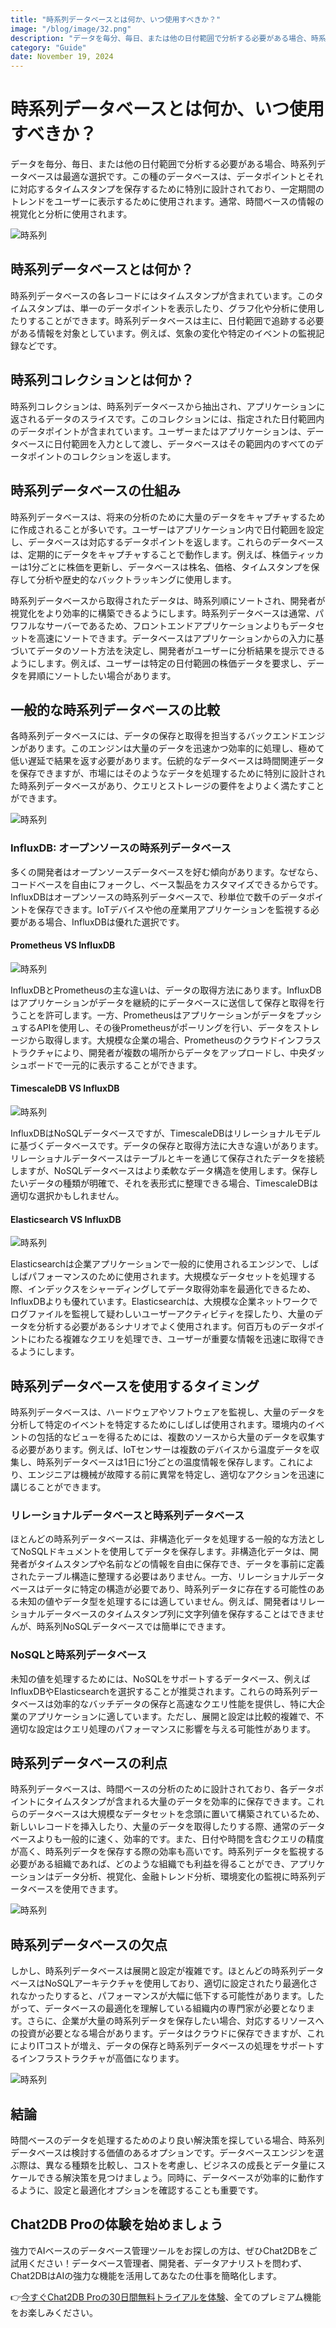 ```yaml
---
title: "時系列データベースとは何か、いつ使用すべきか？"
image: "/blog/image/32.png"
description: "データを毎分、毎日、または他の日付範囲で分析する必要がある場合、時系列データベースは最適な選択です。"
category: "Guide"
date: November 19, 2024
---
```


# 時系列データベースとは何か、いつ使用すべきか？

データを毎分、毎日、または他の日付範囲で分析する必要がある場合、時系列データベースは最適な選択です。この種のデータベースは、データポイントとそれに対応するタイムスタンプを保存するために特別に設計されており、一定期間のトレンドをユーザーに表示するために使用されます。通常、時間ベースの情報の視覚化と分析に使用されます。

![時系列](/image/blog/times_series/1.png)

## 時系列データベースとは何か？

時系列データベースの各レコードにはタイムスタンプが含まれています。このタイムスタンプは、単一のデータポイントを表示したり、グラフ化や分析に使用したりすることができます。時系列データベースは主に、日付範囲で追跡する必要がある情報を対象としています。例えば、気象の変化や特定のイベントの監視記録などです。

## 時系列コレクションとは何か？

時系列コレクションは、時系列データベースから抽出され、アプリケーションに返されるデータのスライスです。このコレクションには、指定された日付範囲内のデータポイントが含まれています。ユーザーまたはアプリケーションは、データベースに日付範囲を入力として渡し、データベースはその範囲内のすべてのデータポイントのコレクションを返します。

## 時系列データベースの仕組み

時系列データベースは、将来の分析のために大量のデータをキャプチャするために作成されることが多いです。ユーザーはアプリケーション内で日付範囲を設定し、データベースは対応するデータポイントを返します。これらのデータベースは、定期的にデータをキャプチャすることで動作します。例えば、株価ティッカーは1分ごとに株価を更新し、データベースは株名、価格、タイムスタンプを保存して分析や歴史的なバックトラッキングに使用します。

時系列データベースから取得されたデータは、時系列順にソートされ、開発者が視覚化をより効率的に構築できるようにします。時系列データベースは通常、パワフルなサーバーであるため、フロントエンドアプリケーションよりもデータセットを高速にソートできます。データベースはアプリケーションからの入力に基づいてデータのソート方法を決定し、開発者がユーザーに分析結果を提示できるようにします。例えば、ユーザーは特定の日付範囲の株価データを要求し、データを昇順にソートしたい場合があります。

## 一般的な時系列データベースの比較

各時系列データベースには、データの保存と取得を担当するバックエンドエンジンがあります。このエンジンは大量のデータを迅速かつ効率的に処理し、極めて低い遅延で結果を返す必要があります。伝統的なデータベースは時間関連データを保存できますが、市場にはそのようなデータを処理するために特別に設計された時系列データベースがあり、クエリとストレージの要件をよりよく満たすことができます。

![時系列](/image/blog/times_series/2.png)

### InfluxDB: オープンソースの時系列データベース

多くの開発者はオープンソースデータベースを好む傾向があります。なぜなら、コードベースを自由にフォークし、ベース製品をカスタマイズできるからです。InfluxDBはオープンソースの時系列データベースで、秒単位で数千のデータポイントを保存できます。IoTデバイスや他の産業用アプリケーションを監視する必要がある場合、InfluxDBは優れた選択です。

#### Prometheus VS InfluxDB

![時系列](/image/blog/times_series/3.png)

InfluxDBとPrometheusの主な違いは、データの取得方法にあります。InfluxDBはアプリケーションがデータを継続的にデータベースに送信して保存と取得を行うことを許可します。一方、PrometheusはアプリケーションがデータをプッシュするAPIを使用し、その後Prometheusがポーリングを行い、データをストレージから取得します。大規模な企業の場合、Prometheusのクラウドインフラストラクチャにより、開発者が複数の場所からデータをアップロードし、中央ダッシュボードで一元的に表示することができます。

#### TimescaleDB VS InfluxDB

![時系列](/image/blog/times_series/4.png)

InfluxDBはNoSQLデータベースですが、TimescaleDBはリレーショナルモデルに基づくデータベースです。データの保存と取得方法に大きな違いがあります。リレーショナルデータベースはテーブルとキーを通じて保存されたデータを接続しますが、NoSQLデータベースはより柔軟なデータ構造を使用します。保存したいデータの種類が明確で、それを表形式に整理できる場合、TimescaleDBは適切な選択かもしれません。

#### Elasticsearch VS InfluxDB

![時系列](/image/blog/times_series/5.png)

Elasticsearchは企業アプリケーションで一般的に使用されるエンジンで、しばしばパフォーマンスのために使用されます。大規模なデータセットを処理する際、インデックスをシャーディングしてデータ取得効率を最適化できるため、InfluxDBよりも優れています。Elasticsearchは、大規模な企業ネットワークでログファイルを監視して疑わしいユーザーアクティビティを探したり、大量のデータを分析する必要があるシナリオでよく使用されます。何百万ものデータポイントにわたる複雑なクエリを処理でき、ユーザーが重要な情報を迅速に取得できるようにします。

## 時系列データベースを使用するタイミング

時系列データベースは、ハードウェアやソフトウェアを監視し、大量のデータを分析して特定のイベントを特定するためにしばしば使用されます。環境内のイベントの包括的なビューを得るためには、複数のソースから大量のデータを収集する必要があります。例えば、IoTセンサーは複数のデバイスから温度データを収集し、時系列データベースは1日に1分ごとの温度情報を保存します。これにより、エンジニアは機械が故障する前に異常を特定し、適切なアクションを迅速に講じることができます。

### リレーショナルデータベースと時系列データベース

ほとんどの時系列データベースは、非構造化データを処理する一般的な方法としてNoSQLドキュメントを使用してデータを保存します。非構造化データは、開発者がタイムスタンプや名前などの情報を自由に保存でき、データを事前に定義されたテーブル構造に整理する必要はありません。一方、リレーショナルデータベースはデータに特定の構造が必要であり、時系列データに存在する可能性のある未知の値やデータ型を処理するには適していません。例えば、開発者はリレーショナルデータベースのタイムスタンプ列に文字列値を保存することはできませんが、時系列NoSQLデータベースでは簡単にできます。

### NoSQLと時系列データベース

未知の値を処理するためには、NoSQLをサポートするデータベース、例えばInfluxDBやElasticsearchを選択することが推奨されます。これらの時系列データベースは効率的なバッチデータの保存と高速なクエリ性能を提供し、特に大企業のアプリケーションに適しています。ただし、展開と設定は比較的複雑で、不適切な設定はクエリ処理のパフォーマンスに影響を与える可能性があります。

## 時系列データベースの利点

時系列データベースは、時間ベースの分析のために設計されており、各データポイントにタイムスタンプが含まれる大量のデータを効率的に保存できます。これらのデータベースは大規模なデータセットを念頭に置いて構築されているため、新しいレコードを挿入したり、大量のデータを取得したりする際、通常のデータベースよりも一般的に速く、効率的です。また、日付や時間を含むクエリの精度が高く、時系列データを保存する際の効率も高いです。時系列データを監視する必要がある組織であれば、どのような組織でも利益を得ることができ、アプリケーションはデータ分析、視覚化、金融トレンド分析、環境変化の監視に時系列データベースを使用できます。

![時系列](/image/blog/times_series/6.png)

## 時系列データベースの欠点

しかし、時系列データベースは展開と設定が複雑です。ほとんどの時系列データベースはNoSQLアーキテクチャを使用しており、適切に設定されたり最適化されなかったりすると、パフォーマンスが大幅に低下する可能性があります。したがって、データベースの最適化を理解している組織内の専門家が必要となります。さらに、企業が大量の時系列データを保存したい場合、対応するリソースへの投資が必要となる場合があります。データはクラウドに保存できますが、これによりITコストが増え、データの保存と時系列データベースの処理をサポートするインフラストラクチャが高価になります。

![時系列](/image/blog/times_series/7.png)

## 結論

時間ベースのデータを処理するためのより良い解決策を探している場合、時系列データベースは検討する価値のあるオプションです。データベースエンジンを選ぶ際は、異なる種類を比較し、コストを考慮し、ビジネスの成長とデータ量にスケールできる解決策を見つけましょう。同時に、データベースが効率的に動作するように、設定と最適化オプションを確認することも重要です。

## Chat2DB Proの体験を始めましょう

強力でAIベースのデータベース管理ツールをお探しの方は、ぜひChat2DBをご試用ください！データベース管理者、開発者、データアナリストを問わず、Chat2DBはAIの強力な機能を活用してあなたの仕事を簡略化します。

👉[今すぐChat2DB Proの30日間無料トライアルを体験](https://chat2db.ai/pricing)、全てのプレミアム機能をお楽しみください。
